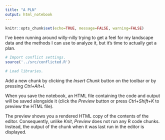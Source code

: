 ```yaml
---
title: "A PLN"
output: html_notebook
---
```


```r
knitr::opts_chunk$set(echo=TRUE, message=FALSE, warning=FALSE)
```

I've been running around willy-nilly trying to get a feel for my landscape data and the methods I can use to analyze it, but it's time to actually get a plan.

```r
# Import conflict settings.
source('../src/conflicted.R')

# Load libraries.
```

Add a new chunk by clicking the *Insert Chunk* button on the toolbar or by pressing *Ctrl+Alt+I*.

When you save the notebook, an HTML file containing the code and output will be saved alongside it (click the *Preview* button or press *Ctrl+Shift+K* to preview the HTML file).

The preview shows you a rendered HTML copy of the contents of the editor. Consequently, unlike *Knit*, *Preview* does not run any R code chunks. Instead, the output of the chunk when it was last run in the editor is displayed.
